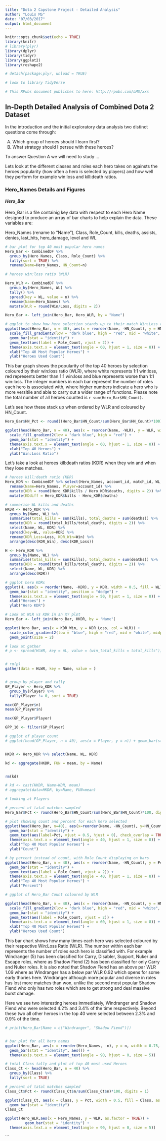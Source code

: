 ```yaml
---
title: "Dota 2 Capstone Project - Detailed Analysis"
author: "Louis MS"
date: "07/03/2017"
output: html_document
---
```


```r
knitr::opts_chunk$set(echo = TRUE)
library(knitr)
# library(plyr)
library(dplyr)
library(tidyr)
library(ggplot2)
library(reshape2)

# detach(package:plyr, unload = TRUE)

# look to library TidyVerse

# This RPubs document publishes to here: http://rpubs.com/LMS/xxx

```

## **In-Depth Detailed Analysis of Combined Dota 2 Dataset**
In the introduction and the initial exploratory data analysis two distinct questions come through:

A) Which group of heroes should I learn first?
B) What strategy should I persue with these heroes?

To answer Question A we will need to study ...


Lets look at the different classes and roles each hero takes on againsts the heroes popularity (how often a hero is selected by players) and how well they perform for example win:loss and kill:death ratios.

### **Hero_Names Details and Figures **

#### *Hero_Bar*
Hero_Bar is a file containig key data with respect to each Hero Name designed to produce an array of bar charts to help explain the data. These variables are:

Hero_Names (rename to "Name"), Class, Role_Count, kills, deaths, assists, denies, last_hits, hero_damage, level and WL

```r
# bar plot for top 40 most popular hero names 
Hero_Bar <- CombinedDF %>%
  group_by(Hero_Names, Class, Role_Count) %>%
  tally(sort = TRUE) %>%
  rename(Name=Hero_Names, HN_Count=n)

# heroes win:loss ratio (WLR)

Hero_WLR <- CombinedDF %>%
  group_by(Hero_Names, WL) %>%
  tally() %>%
  spread(key = WL, value = n) %>%
  rename(Name=Hero_Names) %>%
  mutate(WLR = round(Win/Loss, digits = 2))

Hero_Bar <- left_join(Hero_Bar, Hero_WLR, by = "Name")

# ggplot to show how hero selection stands up to their match Win:Loss ratio
ggplot(head(Hero_Bar, n = 40), aes(x = reorder(Name, -HN_Count), y = HN_Count, width = 0.8, fill = WLR)) +
  scale_fill_gradient2(low = "dark blue", high = "red", mid = "white", midpoint = 1) +
  geom_bar(stat = "identity") +
  geom_text(aes(label = Role_Count, vjust = 2)) +
  theme(axis.text.x = element_text(angle = 60, hjust = 1, size = 8)) +
  xlab("Top 40 Most Popular Heroes") +
  ylab("Heroes Used Count")

```
This bar graph shows the popularity of the top 40 heroes by selection coloured by their win:loss ratio (WLR), where white represents 1:1 win:loss, red represents better than 1:1 win:loss and blue represents worse than 1:1 win:loss. The integer numbers in each bar represent the number of roles each hero is associated with, where higher numbers indicate a hero who is more versitile and able to carry out a wider range of functions. Please note the total number of all heroes counted is `r sum(Hero_Bar$HN_Count)`.

Let's see how these stack up when ordered by WLR and coloured by HN_Count.

```r
Hero_Bar$HN_Pct <- round((Hero_Bar$HN_Count/sum(Hero_Bar$HN_Count)*100), digits = 2)

ggplot(head(Hero_Bar, n = 40), aes(x = reorder(Name, -WLR), y = WLR, width = 0.8, fill = HN_Pct)) +
  scale_fill_gradient2(low = "dark blue", high = "red") +
  geom_bar(stat = "identity") +
  theme(axis.text.x = element_text(angle = 60, hjust = 1, size = 8)) +
  xlab("Top 40 Heroes") +
  ylab("Win:Loss Ratio")

```

Let's take a look at heroes kill:death ratios (KDR) when they win and when they lose matches.

```r
# heroes kill:death ratio (KDR)
Hero_KDR <- CombinedDF %>% select(Hero_Names, account_id, match_id, WL, level, kills, deaths) %>% 
  rename(Name=Hero_Names, Player=account_id) %>%
  mutate(KDR = round(Hero_KDR$kills / Hero_KDR$deaths, digits = 2)) %>%
  mutate(KDdiff = Hero_KDR$kills - Hero_KDR$deaths)

# summarise WL kills and deaths
HKDR <- Hero_KDR %>%
  group_by(Name, WL) %>%
  summarise(total_kills = sum(kills), total_deaths = sum(deaths)) %>%
  mutate(KDR = round(total_kills/total_deaths, digits = 2)) %>%
  select(Name, WL, KDR) %>%
  spread(key=WL, value=KDR) %>%
  rename(KDR_Loss=Loss, KDR_Win=Win) %>%
  arrange(desc(KDR_Win), desc(KDR_Loss))

H <- Hero_KDR %>%
  group_by(Name, WL) %>%
  summarise(total_kills = sum(kills), total_deaths = sum(deaths)) %>%
  mutate(KDR = round(total_kills/total_deaths, digits = 2)) %>%
  select(Name, WL, KDR) %>%
  arrange(desc(KDR))

# ggplot hero KDRs
ggplot(H, aes(x = reorder(Name, -KDR), y = KDR, width = 0.5, fill = WL)) +
  geom_bar(stat = "identity", position = "dodge") +
  theme(axis.text.x = element_text(angle = 50, hjust = 1, size = 8)) +
  xlab("Heroes") +
  ylab("Hero KDR")
```

```r
# Look at WLR vs KDR in an XY plot
Hero_Bar <- left_join(Hero_Bar, HKDR, by = "Name")

ggplot(Hero_Bar, aes(x = KDR_Win, y = KDR_Loss, col = WLR)) +
  scale_color_gradient2(low = "blue", high = "red", mid = "white", midpoint = 1) +
  geom_point(size = 2)

```


```r
# look at gather
# p <- spread(HLWR, key = WL, value = (win_total_kills = total_kills")))


# rm(p)
gather(data = HLWR, key = Name, value = )


# group by player and tally
GP_Player <- Hero_KDR %>%
  group_by(Player) %>%
  tally(Player != 0, sort = TRUE)

max(GP_Player$n)
mean(GP_Player$n)

max(GP_Player$Player)

GPP_10 <- filter(GP_Player)

# ggplot of player count
# ggplot(head(GP_Player, n = 40), aes(x = Player, y = n)) + geom_bar(stat = "identity")


HKDR <- Hero_KDR %>% select(Name, WL, KDR)

kd <- aggregate(HKDR, FUN = mean, by = Name)


rm(kd)

# kd <- cast(HKDR, Name~KDR, mean)
# aggregate(data=HKDR, by=Name, FUN=mean)

# looking at Players


```


```r
# percent of tatal matches sampled
Hero_Bar$Pct <- round(Hero_Bar$HN_Count/sum(Hero_Bar$HN_Count)*100, digits=1)

# plot showing count and percent for each hero selected
ggplot(head(Hero_Bar, n=40), aes(x=reorder(Name, -HN_Count), y=HN_Count, width=0.8, fill=Class, as.factor=TRUE)) +
  geom_bar(stat = "identity") +
  geom_text(aes(label=Pct, vjust = 0.5, hjust = 0), check_overlap = TRUE) +
  theme(axis.text.x = element_text(angle = 40, hjust = 1, size = 8)) +
  xlab("Top 40 Most Popular Heroes") +
  ylab("Count")
```


```r
# by percent instead of count, with Role_Count displaying on bars
ggplot(head(Hero_Bar, n = 40), aes(x = reorder(Name, -HN_Count), y = Pct, width = 0.8, fill = Class, as.factor = TRUE)) +
  geom_bar(stat = "identity") +
  geom_text(aes(label = Role_Count, vjust = 2)) +
  theme(axis.text.x = element_text(angle = 40, hjust = 1, size = 8)) +
  xlab("Top 40 Most Popular Heroes") +
  ylab("Percent")

```

```r

# ggplot of Hero_Bar Count coloured by WLR

ggplot(head(Hero_Bar, n = 40), aes(x = reorder(Name, -HN_Count), y = HN_Count, width = 0.8, fill = WLR)) +
  scale_fill_gradient2(low = "dark blue", high = "red", mid = "white", midpoint = 1) +
  geom_bar(stat = "identity") +
  geom_text(aes(label = Role_Count, vjust = 2)) +
  theme(axis.text.x = element_text(angle = 60, hjust = 1, size = 8)) +
  xlab("Top 40 Most Popular Heroes") +
  ylab("Heroes Used Count")
```

This bar chart shows how many times each hero was selected coloured by their respective Win:Loss Ratio (WLR). The number within each bar represents the number of roles each hero is classified with.  For example Windranger (5) has been classified for Carry, Disabler, Support, Nuker and Escape roles, where as Shadow Fiend (2) has been classified for only Carry and Nuker roles. It is also noted that Shadow Fiend has an above par WLR 1.09 where as Windranger has a below par WLR 0.92 which opens for some early thories here. Windranger although more popular and diverse in roles has lost more matches than won, unlike the second most popular Shadow Fiend who only has two roles which are to get strong and deal massive burst damage. 

Here we see two interesting heroes immediately, Windranger and Shadow Fiend who were selected 4.2% and 3.4% of the time respectively. Beyond these two all other heroes in the top 40 were selected between 2.3% and 0.9% of the time.

```r
# print(Hero_Bar[Name = c("Windranger", "Shadow Fiend")])



```

```r
# bar plot for all hero names
ggplot(Hero_Bar, aes(x = reorder(Hero_Names, -n), y = n, width = 0.75, fill = Class, as.factor = TRUE)) +
  geom_bar(stat = "identity", aes()) +
  theme(axis.text.x = element_text(angle = 90, hjust = 0, size = 5))
```


```r
# total Class tally and plot of top 40 most used Heroes
Class_Ct <- head(Hero_Bar, n = 40) %>%
  group_by(Class) %>%
  tally(sort = TRUE)

# percent of tatal matches sampled
Class_Ct$Pct <- round(Class_Ct$n/sum(Class_Ct$n)*100, digits = 1)

ggplot(Class_Ct, aes(x = Class, y = Pct, width = 0.5, fill = Class, as.factor = TRUE)) +
  geom_bar(stat = "identity")
Class_Ct


```

```r

ggplot(Hero_WLR,aes(x = Hero_Names, y = WLR, as.factor = TRUE)) +
         geom_bar(stat = "identity") +
  theme(axis.text.x = element_text(angle = 90, hjust = 0, size = 5))

```





```
